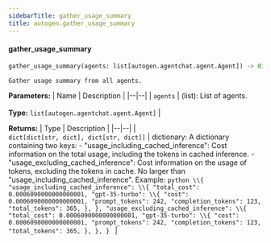 ```yaml
---
sidebarTitle: gather_usage_summary
title: autogen.gather_usage_summary
---
```


<code class="doc-symbol doc-symbol-heading doc-symbol-function"></code>
#### gather_usage_summary

```python
gather_usage_summary(agents: list[autogen.agentchat.agent.Agent]) -> dict[dict[str, dict], dict[str, dict]]
```

    Gather usage summary from all agents.

<b>Parameters:</b>
| Name | Description |
|--|--|
| `agents` | (list): List of agents.<br/><br/>**Type:** `list[autogen.agentchat.agent.Agent]` |

<b>Returns:</b>
| Type | Description |
|--|--|
| `dict[dict[str, dict], dict[str, dict]]` | dictionary: A dictionary containing two keys: - "usage_including_cached_inference": Cost information on the total usage, including the tokens in cached inference. - "usage_excluding_cached_inference": Cost information on the usage of tokens, excluding the tokens in cache. No larger than "usage_including_cached_inference". Example: ```python \\{ "usage_including_cached_inference": \\{ "total_cost": 0.0006090000000000001, "gpt-35-turbo": \\{ "cost": 0.0006090000000000001, "prompt_tokens": 242, "completion_tokens": 123, "total_tokens": 365, }, }, "usage_excluding_cached_inference": \\{ "total_cost": 0.0006090000000000001, "gpt-35-turbo": \\{ "cost": 0.0006090000000000001, "prompt_tokens": 242, "completion_tokens": 123, "total_tokens": 365, }, }, } ``` |

<br />
